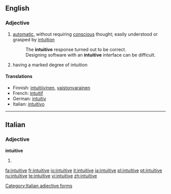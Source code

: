 ==English==

===Adjective===
{{en-adj}}

# [[automatic]], without requiring [[conscious]] thought; easily understood or grasped by [[intuition]]
#:The '''intuitive''' response turned out to be correct.
#:Designing software with an '''intuitive''' interface can be difficult.
# having a marked degree of intuition

====Translations====
{{trans-top|automatic, without requiring conscious thought}}
*Finnish: [[intuitiivinen]], [[vaistonvarainen]]
*French: [[intuitif]]
*German: [[intuitiv]]
*Italian: [[intuitivo]]
{{trans-bot}}

----

==Italian==

===Adjective===
'''intuitive''' {{p}}

# {{feminine of|intuitivo#Adjective|intuitivo}}

[[Category:Italian adjective forms]]

[[fa:intuitive]]
[[fr:intuitive]]
[[io:intuitive]]
[[it:intuitive]]
[[ja:intuitive]]
[[pl:intuitive]]
[[pt:intuitive]]
[[ru:intuitive]]
[[te:intuitive]]
[[vi:intuitive]]
[[zh:intuitive]]